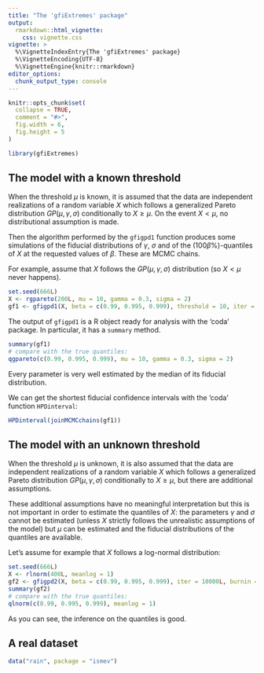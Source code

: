 ```yaml
---
title: "The 'gfiExtremes' package"
output: 
  rmarkdown::html_vignette:
    css: vignette.css
vignette: >
  %\VignetteIndexEntry{The 'gfiExtremes' package}
  %\VignetteEncoding{UTF-8}
  %\VignetteEngine{knitr::rmarkdown}
editor_options: 
  chunk_output_type: console
---
```


```r
knitr::opts_chunk$set(
  collapse = TRUE,
  comment = "#>",
  fig.width = 6,
  fig.height = 5
)
```

```r
library(gfiExtremes)
```


## The model with a known threshold

When the threshold $\mu$ is known, it is assumed that the data are independent 
realizations of a random variable $X$ which follows a generalized Pareto 
distribution $GP(\mu,\gamma,\sigma)$ conditionally to $X \geqslant \mu$. On the 
event $X < \mu$, no distributional assumption is made.

Then the algorithm performed by the `gfigpd1` function produces some simulations
of the fiducial distributions of $\gamma$, $\sigma$ and of the 
$(100\beta\%)$-quantiles of $X$ at the requested values of $\beta$. These are 
MCMC chains.

For example, assume that $X$ follows the $GP(\mu,\gamma,\sigma)$ distribution 
(so $X < \mu$ never happens). 

```r
set.seed(666L)
X <- rgpareto(200L, mu = 10, gamma = 0.3, sigma = 2)
gf1 <- gfigpd1(X, beta = c(0.99, 0.995, 0.999), threshold = 10, iter = 10000L)
```

The output of `gfigpd1` is a R object ready for analysis with the 'coda' 
package. In particular, it has a `summary` method.

```r
summary(gf1)
# compare with the true quantiles:
qgpareto(c(0.99, 0.995, 0.999), mu = 10, gamma = 0.3, sigma = 2)
```

Every parameter is very well estimated by the median of its fiducial 
distribution.

We can get the shortest fiducial confidence intervals with the 'coda' function 
`HPDinterval`:

```r
HPDinterval(joinMCMCchains(gf1))
```


## The model with an unknown threshold

When the threshold $\mu$ is unknown, it is also assumed that the data are
independent realizations of a random variable $X$ which follows a generalized
Pareto distribution $GP(\mu,\gamma,\sigma)$ conditionally to $X \geqslant \mu$, 
but there are additional assumptions. 

These additional assumptions have no meaningful interpretation but this is not 
important in order to estimate the quantiles of $X$: the parameters $\gamma$ 
and $\sigma$ cannot be estimated (unless $X$ strictly follows the unrealistic 
assumptions of the model) but $\mu$ can be estimated and the fiducial 
distributions of the quantiles are available.

Let's assume for example that $X$ follows a log-normal distribution:

```r
set.seed(666L)
X <- rlnorm(400L, meanlog = 1)
gf2 <- gfigpd2(X, beta = c(0.99, 0.995, 0.999), iter = 10000L, burnin = 10000L)
summary(gf2)
# compare with the true quantiles:
qlnorm(c(0.99, 0.995, 0.999), meanlog = 1)
```

As you can see, the inference on the quantiles is good.

## A real dataset

```r
data("rain", package = "ismev")
```

